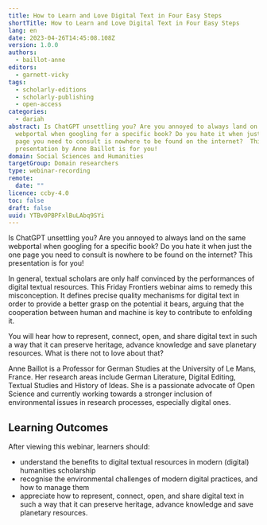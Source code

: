 ```yaml
---
title: How to Learn and Love Digital Text in Four Easy Steps
shortTitle: How to Learn and Love Digital Text in Four Easy Steps
lang: en
date: 2023-04-26T14:45:08.108Z
version: 1.0.0
authors:
  - baillot-anne
editors:
  - garnett-vicky
tags:
  - scholarly-editions
  - scholarly-publishing
  - open-access
categories:
  - dariah
abstract: Is ChatGPT unsettling you? Are you annoyed to always land on the same
  webportal when googling for a specific book? Do you hate it when just the one
  page you need to consult is nowhere to be found on the internet?  This
  presentation by Anne Baillot is for you!
domain: Social Sciences and Humanities
targetGroup: Domain researchers
type: webinar-recording
remote:
  date: ""
licence: ccby-4.0
toc: false
draft: false
uuid: YTBv0PBPFxlBuLAbq9SYi
---
```

Is ChatGPT unsettling you? Are you annoyed to always land on the same webportal when googling for a specific book? Do you hate it when just the one page you need to consult is nowhere to be found on the internet? This presentation is for you!

In general, textual scholars are only half convinced by the performances of digital textual resources. This Friday Frontiers webinar aims to remedy this misconception. It defines precise quality mechanisms for digital text in order to provide a better grasp on the potential it bears, arguing that the cooperation between human and machine is key to contribute to enfolding it.

You will hear how to represent, connect, open, and share digital text in such a way that it can preserve heritage, advance knowledge and save planetary resources. What is there not to love about that?

Anne Baillot is a Professor for German Studies at the University of Le Mans, France. Her research areas include German Literature, Digital Editing, Textual Studies and History of Ideas. She is a passionate advocate of Open Science and currently working towards a stronger inclusion of environmental issues in research processes, especially digital ones.

## L﻿earning Outcomes

A﻿fter viewing this webinar, learners should:

- u﻿nderstand the benefits to digital textual resources in modern (digital) humanities scholarship
- r﻿ecognise the environmental challenges of modern digital practices, and how to manage them
- appreciate how to represent, connect, open, and share digital text in such a way that it can preserve heritage, advance knowledge and save planetary resources.

<VideoCard provider="youtube" id="46-4Qntopls" title="How to learn and love digital text in four easy steps" subtitle="Click here to view" image="images/anne-baillot-feature-image.png" />
